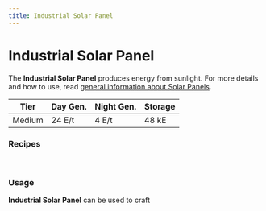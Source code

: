 ```yaml
---
title: Industrial Solar Panel
---
```


<ItemImage file="industrial_solar_panel" alt="Industrial Solar Panel" size="200" />

# Industrial Solar Panel

The **Industrial Solar Panel** produces energy from sunlight. For more details and how to use, read [general information about Solar Panels](/docs/blocks/generators/solar_panels).

| Tier   | Day Gen. | Night Gen. | Storage |
|--------|----------|-------------|---------|
| Medium | 24 E/t   | 4 E/t       | 48 kE   |

### Recipes

<CraftingTable recipe="input techreborn:diamond_dust minecraft:glass techreborn:diamond_dust input minecraft:glass techreborn:diamond_dust minecraft:glass input techreborn:advanced_circuit techreborn:advanced_solar_panel techreborn:advanced_circuit output techreborn:industrial_solar_panel"/><br/>
<CraftingTable recipe="input techreborn:diamond_dust minecraft:glass techreborn:diamond_dust input minecraft:glass techreborn:diamond_dust minecraft:glass input techreborn:advanced_circuit techreborn:basic_machine_frame techreborn:advanced_circuit output techreborn:industrial_solar_panel"/>

### Usage

**Industrial Solar Panel** can be used to craft <McItem slug="techreborn:ultimate_solar_panel" inline={true}/>
